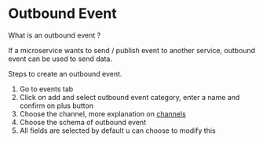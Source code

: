 # Outbound Event

What is an outbound event ?

If a microservice wants to send / publish event to another service, outbound event can be used to send data. 

Steps to create an outbound event.

1. Go to events tab
2. Click on add and select outbound event category, enter a name and confirm on plus button
3. Choose the channel, more explanation on [channels](./channels)
4. Choose the schema of outbound event
5. All fields are selected by default u can choose to modify this


